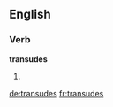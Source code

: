 
==English==

===Verb===
'''transudes'''

# {{third-person singular of|transude}}

[[de:transudes]]
[[fr:transudes]]